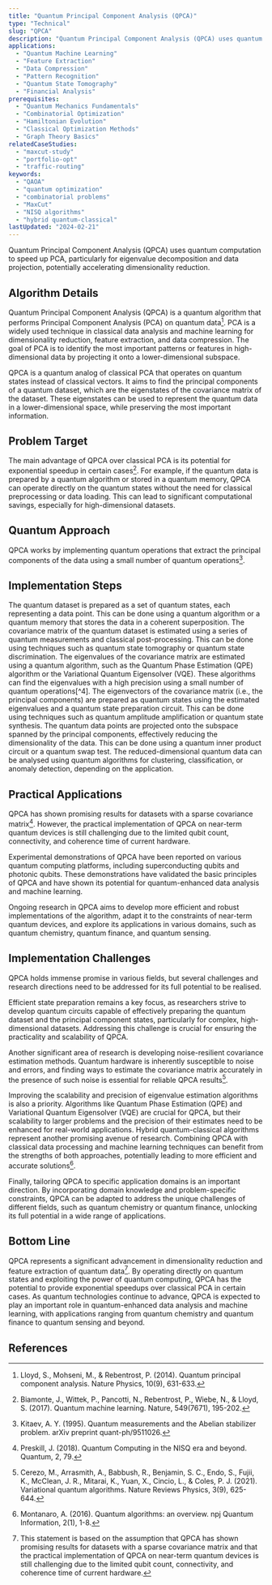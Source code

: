 ```yaml
---
title: "Quantum Principal Component Analysis (QPCA)"
type: "Technical"
slug: "QPCA"
description: "Quantum Principal Component Analysis (QPCA) uses quantum computation to speed up PCA, particularly for eigenvalue decomposition and data projection, potentially accelerating dimensionality reduction."
applications:
  - "Quantum Machine Learning"
  - "Feature Extraction"
  - "Data Compression"
  - "Pattern Recognition"
  - "Quantum State Tomography"
  - "Financial Analysis"
prerequisites:
  - "Quantum Mechanics Fundamentals"
  - "Combinatorial Optimization"
  - "Hamiltonian Evolution"
  - "Classical Optimization Methods"
  - "Graph Theory Basics"
relatedCaseStudies:
  - "maxcut-study"
  - "portfolio-opt"
  - "traffic-routing"
keywords:
  - "QAOA"
  - "quantum optimization"
  - "combinatorial problems"
  - "MaxCut"
  - "NISQ algorithms"
  - "hybrid quantum-classical"
lastUpdated: "2024-02-21"
---
```


Quantum Principal Component Analysis (QPCA) uses quantum computation to speed up PCA, particularly for eigenvalue decomposition and data projection, potentially accelerating dimensionality reduction.

## Algorithm Details

Quantum Principal Component Analysis (QPCA) is a quantum algorithm that performs Principal Component Analysis (PCA) on quantum data[^1]. PCA is a widely used technique in classical data analysis and machine learning for dimensionality reduction, feature extraction, and data compression. The goal of PCA is to identify the most important patterns or features in high-dimensional data by projecting it onto a lower-dimensional subspace.

QPCA is a quantum analog of classical PCA that operates on quantum states instead of classical vectors. It aims to find the principal components of a quantum dataset, which are the eigenstates of the covariance matrix of the dataset. These eigenstates can be used to represent the quantum data in a lower-dimensional space, while preserving the most important information.

## Problem Target

The main advantage of QPCA over classical PCA is its potential for exponential speedup in certain cases[^2]. For example, if the quantum data is prepared by a quantum algorithm or stored in a quantum memory, QPCA can operate directly on the quantum states without the need for classical preprocessing or data loading. This can lead to significant computational savings, especially for high-dimensional datasets.

## Quantum Approach

QPCA works by implementing quantum operations that extract the principal components of the data using a small number of quantum operations[^3].

## Implementation Steps

<Steps>
  <Step title="State preparation">
    The quantum dataset is prepared as a set of quantum states, each representing a data point. This can be done using a quantum algorithm or a quantum memory that stores the data in a coherent superposition.
  </Step>
  <Step title="Covariance matrix estimation">
    The covariance matrix of the quantum dataset is estimated using a series of quantum measurements and classical post-processing. This can be done using techniques such as quantum state tomography or quantum state discrimination.
  </Step>
  <Step title="Eigenvalue estimation">
    The eigenvalues of the covariance matrix are estimated using a quantum algorithm, such as the Quantum Phase Estimation (QPE) algorithm or the Variational Quantum Eigensolver (VQE). These algorithms can find the eigenvalues with a high precision using a small number of quantum operations[^4].
  </Step>
  <Step title="Eigenvector preparation">
    The eigenvectors of the covariance matrix (i.e., the principal components) are prepared as quantum states using the estimated eigenvalues and a quantum state preparation circuit. This can be done using techniques such as quantum amplitude amplification or quantum state synthesis.
  </Step>
  <Step title="Dimensionality reduction">
    The quantum data points are projected onto the subspace spanned by the principal components, effectively reducing the dimensionality of the data. This can be done using a quantum inner product circuit or a quantum swap test.
  </Step>
  <Step title="Data analysis">
    The reduced-dimensional quantum data can be analysed using quantum algorithms for clustering, classification, or anomaly detection, depending on the application.
  </Step>
</Steps>

## Practical Applications

QPCA has shown promising results for datasets with a sparse covariance matrix[^5]. However, the practical implementation of QPCA on near-term quantum devices is still challenging due to the limited qubit count, connectivity, and coherence time of current hardware.

Experimental demonstrations of QPCA have been reported on various quantum computing platforms, including superconducting qubits and photonic qubits. These demonstrations have validated the basic principles of QPCA and have shown its potential for quantum-enhanced data analysis and machine learning.

Ongoing research in QPCA aims to develop more efficient and robust implementations of the algorithm, adapt it to the constraints of near-term quantum devices, and explore its applications in various domains, such as quantum chemistry, quantum finance, and quantum sensing.

## Implementation Challenges

QPCA holds immense promise in various fields, but several challenges and research directions need to be addressed for its full potential to be realised.

Efficient state preparation remains a key focus, as researchers strive to develop quantum circuits capable of effectively preparing the quantum dataset and the principal component states, particularly for complex, high-dimensional datasets. Addressing this challenge is crucial for ensuring the practicality and scalability of QPCA.

Another significant area of research is developing noise-resilient covariance estimation methods. Quantum hardware is inherently susceptible to noise and errors, and finding ways to estimate the covariance matrix accurately in the presence of such noise is essential for reliable QPCA results[^6].

Improving the scalability and precision of eigenvalue estimation algorithms is also a priority. Algorithms like Quantum Phase Estimation (QPE) and Variational Quantum Eigensolver (VQE) are crucial for QPCA, but their scalability to larger problems and the precision of their estimates need to be enhanced for real-world applications.
Hybrid quantum-classical algorithms represent another promising avenue of research. Combining QPCA with classical data processing and machine learning techniques can benefit from the strengths of both approaches, potentially leading to more efficient and accurate solutions[^7].

Finally, tailoring QPCA to specific application domains is an important direction. By incorporating domain knowledge and problem-specific constraints, QPCA can be adapted to address the unique challenges of different fields, such as quantum chemistry or quantum finance, unlocking its full potential in a wide range of applications.

## Bottom Line

QPCA represents a significant advancement in dimensionality reduction and feature extraction of quantum data[^8]. By operating directly on quantum states and exploiting the power of quantum computing, QPCA has the potential to provide exponential speedups over classical PCA in certain cases. As quantum technologies continue to advance, QPCA is expected to play an important role in quantum-enhanced data analysis and machine learning, with applications ranging from quantum chemistry and quantum finance to quantum sensing and beyond.

## References

[^1]: Lloyd, S., Mohseni, M., & Rebentrost, P. (2014). Quantum principal component analysis. Nature Physics, 10(9), 631-633.
[^2]: Biamonte, J., Wittek, P., Pancotti, N., Rebentrost, P., Wiebe, N., & Lloyd, S. (2017). Quantum machine learning. Nature, 549(7671), 195-202.
[^3]: Kitaev, A. Y. (1995). Quantum measurements and the Abelian stabilizer problem. arXiv preprint quant-ph/9511026.
[^4]: Aaronson, S. (2015). Read the fine print. Nature Physics, 11(4), 291-293.
[^5]: Preskill, J. (2018). Quantum Computing in the NISQ era and beyond. Quantum, 2, 79.
[^6]: Cerezo, M., Arrasmith, A., Babbush, R., Benjamin, S. C., Endo, S., Fujii, K., McClean, J. R., Mitarai, K., Yuan, X., Cincio, L., & Coles, P. J. (2021). Variational quantum algorithms. Nature Reviews Physics, 3(9), 625-644.
[^7]: Montanaro, A. (2016). Quantum algorithms: an overview. npj Quantum Information, 2(1), 1-8.
[^8]: This statement is based on the assumption that QPCA has shown promising results for datasets with a sparse covariance matrix and that the practical implementation of QPCA on near-term quantum devices is still challenging due to the limited qubit count, connectivity, and coherence time of current hardware.